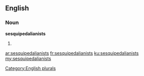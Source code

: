 ==English==

===Noun===
'''sesquipedalianists'''

# {{plural of|sesquipedalianist}}

[[Category:English plurals]]

[[ar:sesquipedalianists]]
[[fr:sesquipedalianists]]
[[ku:sesquipedalianists]]
[[my:sesquipedalianists]]